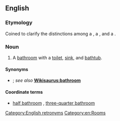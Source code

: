 ==English==

===Etymology===
Coined to clarify the distinctions among a {{m|en|bathroom}}, a {{m|en|three-quarter bathroom}}, and a {{m|en|half bath}}.

===Noun===
{{en-noun}}

# {{label|en|US}} A [[bathroom]] with a [[toilet]], [[sink]], and [[bathtub]].

====Synonyms====
* {{l|en|bathroom}} {{qualifier|UK}}; ''see also'' '''[[Wikisaurus:bathroom]]'''

====Coordinate terms====
* [[half bathroom]] {{qualifier|lacking a bath}}, [[three-quarter bathroom]] {{qualifier|lacking a bath but having a standing shower}}

[[Category:English retronyms]]
[[Category:en:Rooms]]